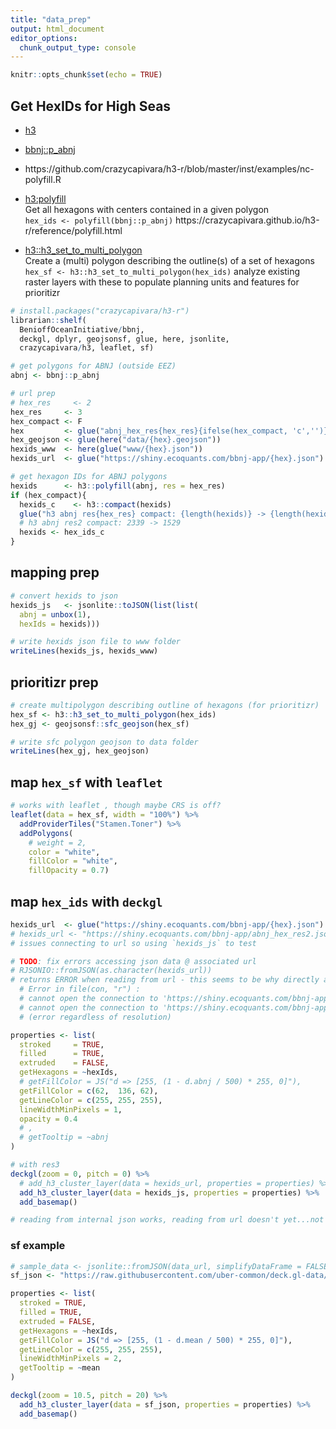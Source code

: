 ```yaml
---
title: "data_prep"
output: html_document
editor_options: 
  chunk_output_type: console
---
```


```r
knitr::opts_chunk$set(echo = TRUE)
```

## Get HexIDs for High Seas

- [h3](https://crazycapivara.github.io/h3-r/articles/h3.html)

- [bbnj::p_abnj](https://benioffoceaninitiative.github.io/bbnj/reference/p_abnj.html)
- https://github.com/crazycapivara/h3-r/blob/master/inst/examples/nc-polyfill.R

- [h3:polyfill](https://crazycapivara.github.io/h3-r/reference/polyfill.html)\
  Get all hexagons with centers contained in a given polygon\
  `hex_ids <- polyfill(bbnj::p_abnj)`
  https://crazycapivara.github.io/h3-r/reference/polyfill.html 
  
- [h3::h3_set_to_multi_polygon](https://crazycapivara.github.io/h3-r/reference/h3_set_to_multi_polygon.html)\
  Create a (multi) polygon describing the outline(s) of a set of hexagons
  `hex_sf <- h3::h3_set_to_multi_polygon(hex_ids)`
  analyze existing raster layers with these to populate planning units and features for prioritizr

```r
# install.packages("crazycapivara/h3-r")
librarian::shelf(
  BenioffOceanInitiative/bbnj,
  deckgl, dplyr, geojsonsf, glue, here, jsonlite,
  crazycapivara/h3, leaflet, sf)
```
```r
# get polygons for ABNJ (outside EEZ)
abnj <- bbnj::p_abnj

# url prep
# hex_res     <- 2
hex_res     <- 3
hex_compact <- F
hex         <- glue("abnj_hex_res{hex_res}{ifelse(hex_compact, 'c','')}")
hex_geojson <- glue(here("data/{hex}.geojson"))
hexids_www  <- here(glue("www/{hex}.json"))
hexids_url  <- glue("https://shiny.ecoquants.com/bbnj-app/{hex}.json")

# get hexagon IDs for ABNJ polygons
hexids      <- h3::polyfill(abnj, res = hex_res) 
if (hex_compact){
  hexids_c    <- h3::compact(hexids)
  glue("h3 abnj res{hex_res} compact: {length(hexids)} -> {length(hexids_c)}")
  # h3 abnj res2 compact: 2339 -> 1529
  hexids <- hex_ids_c
}
```

## mapping prep

```r
# convert hexids to json
hexids_js   <- jsonlite::toJSON(list(list(
  abnj = unbox(1),
  hexIds = hexids)))

# write hexids json file to www folder
writeLines(hexids_js, hexids_www)

```

## prioritizr prep

```r
# create multipolygon describing outline of hexagons (for prioritizr)
hex_sf <- h3::h3_set_to_multi_polygon(hex_ids) 
hex_gj <- geojsonsf::sfc_geojson(hex_sf)

# write sfc polygon geojson to data folder
writeLines(hex_gj, hex_geojson)

```

## map `hex_sf` with `leaflet`

```r
# works with leaflet , though maybe CRS is off?
leaflet(data = hex_sf, width = "100%") %>% 
  addProviderTiles("Stamen.Toner") %>% 
  addPolygons(
    # weight = 2,
    color = "white",
    fillColor = "white",
    fillOpacity = 0.7)
```

## map `hex_ids` with `deckgl`

```r
hexids_url  <- glue("https://shiny.ecoquants.com/bbnj-app/{hex}.json")
# hexids_url <- "https://shiny.ecoquants.com/bbnj-app/abnj_hex_res2.json"
# issues connecting to url so using `hexids_js` to test

# TODO: fix errors accessing json data @ associated url 
# RJSONIO::fromJSON(as.character(hexids_url))
# returns ERROR when reading from url - this seems to be why directly applying hexids_url as data source results in no h3 cluster layer on map, even though layer appears when accessing same data internally (w/o url)
  # Error in file(con, "r") : 
  # cannot open the connection to 'https://shiny.ecoquants.com/bbnj-app/abnj_hex_res3.json'
  # cannot open the connection to 'https://shiny.ecoquants.com/bbnj-app/abnj_hex_res2.json'
  # (error regardless of resolution)

properties <- list(
  stroked     = TRUE,
  filled      = TRUE,
  extruded    = FALSE,
  getHexagons = ~hexIds,
  # getFillColor = JS("d => [255, (1 - d.abnj / 500) * 255, 0]"),
  getFillColor = c(62,  136, 62),
  getLineColor = c(255, 255, 255),
  lineWidthMinPixels = 1,
  opacity = 0.4
  # ,
  # getTooltip = ~abnj
)

# with res3
deckgl(zoom = 0, pitch = 0) %>%
  # add_h3_cluster_layer(data = hexids_url, properties = properties) %>%
  add_h3_cluster_layer(data = hexids_js, properties = properties) %>%
  add_basemap()

# reading from internal json works, reading from url doesn't yet...not sure why
```

### sf example

```r
# sample_data <- jsonlite::fromJSON(data_url, simplifyDataFrame = FALSE)
sf_json <- "https://raw.githubusercontent.com/uber-common/deck.gl-data/master/website/sf.h3clusters.json"

properties <- list(
  stroked = TRUE,
  filled = TRUE,
  extruded = FALSE,
  getHexagons = ~hexIds,
  getFillColor = JS("d => [255, (1 - d.mean / 500) * 255, 0]"),
  getLineColor = c(255, 255, 255),
  lineWidthMinPixels = 2,
  getTooltip = ~mean
)

deckgl(zoom = 10.5, pitch = 20) %>%
  add_h3_cluster_layer(data = sf_json, properties = properties) %>%
  add_basemap()
```